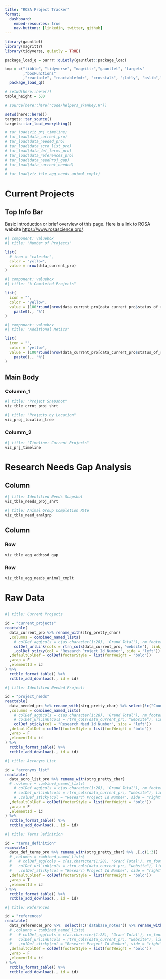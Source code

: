 ```yaml
---
title: "ROSA Project Tracker"
format: 
  dashboard:
    embed-resources: true
    nav-buttons: [linkedin, twitter, github]
---
```


```{=html}
<!--#library set-up=============================================================
#~~~~~~~~~~~~~~~~~~~~~~~~~~~~~~~~~~~~~~~~~~~~~~~~~~~~~~~~~~~~~~~~~~~~~~~~~~~~~~~
#content in this section should be removed if in production - ok for dev -->
```
```r
library(gauntlet)
library(magrittr)
library(tidyverse, quietly = TRUE)

package_load_q = purrr::quietly(gauntlet::package_load)

tmp = c("tibble", "tidyverse", "magrittr","gauntlet", "targets"
        ,"bosFunctions"
        ,"reactable", "reactablefmtr", "crosstalk", "plotly", "bslib","bsicons", "htmltools") %>% 
  package_load_q()
```

```{=html}
<!--#source helpers/utilities===================================================
#~~~~~~~~~~~~~~~~~~~~~~~~~~~~~~~~~~~~~~~~~~~~~~~~~~~~~~~~~~~~~~~~~~~~~~~~~~~~~~~
#content in this section should be removed if in production - ok for dev -->
```
```r
# setwd(here::here())
table_height = 500

# source(here::here("code/helpers_skankey.R"))
```

```r
setwd(here::here())
targets::tar_source()
targets::tar_load_everything()

# tar_load(viz_prj_timeline)
# tar_load(data_current_pro)
# tar_load(data_needed_pro)
# tar_load(data_acro_list_pro)
# tar_load(data_def_terms_pro)
# tar_load(data_references_pro)
# tar_load(data_needProj_gap)
# tar_load(data_current_needed)
# 
# tar_load(viz_tble_agg_needs_animal_cmplt)
```

# Current Projects {orientation="rows" scrolling="false"}

## Top Info Bar {height="15%"}

::: card
Basic introduction or brief overview of this page. Here is a link to ROSA website <https://www.rosascience.org/>.
:::

```r
#| component: valuebox
#| title: "Number of Projects"

list(
  # icon = "calendar",
  color = "yellow",
  value = nrow(data_current_pro)
)
```

```r
#| component: valuebox
#| title: "% Completed Projects"

list(
  icon = "",
  color = "yellow",
  value = (100*round(nrow(data_current_pro[data_current_pro$status_of_research == "Complete", ])/nrow(data_current_pro), 2)) %>% 
    paste0(., "%")
)
```

```r
#| component: valuebox
#| title: "Additional Metics"

list(
  icon = "",
  color = "yellow",
  value = (100*round(nrow(data_current_pro[data_current_pro$status_of_research == "Complete", ])/nrow(data_current_pro), 2)) %>% 
    paste0(., "%")
)
```

## Main Body

### Columm_1 {width="60%"}

```r
#| title: "Project Snapshot"
viz_tble_crrnt_proj_shrt
```

```r
#| title: "Projects by Location"
viz_proj_location_tree
```

### Columm_2 {width="40%"}

```r
#| title: "Timeline: Current Projects"
viz_prj_timeline
```

# Research Needs Gap Analysis {orientation="columns" scrolling="false"}

## Column {.tabset width="50%"}

```r
#| title: Identified Needs Snapshot
viz_tble_needs_proj_shrt
```

```r
#| title: Animal Group Completion Rate
viz_tble_need_anmlgrp
```

## Column {width="50%"}

### Row {height="40%"}

```r
viz_tble_agg_addrssd_gap
```

### Row {height="60%"}

```r
viz_tble_agg_needs_animal_cmplt
```

# Raw Data

##  {.tabset}

```r
#| title: Current Projects

id = "current_projects"
reactable(
  data_current_pro %>% rename_with(strg_pretty_char)
  ,columns = combined_named_lists(
    # colDef_agg(cols = c(as.character(1:28), 'Grand Total'), rm_footer = T)
    colDef_urlLink(cols = rtrn_cols(data_current_pro, "website"), link_text = "Link to site")
    ,colDef_sticky(col = "Research Project Id Number", side = "left"))
  ,defaultColDef = colDef(footerStyle = list(fontWeight = "bold"))
  ,wrap = F
  ,elementId = id
) %>% 
  rctble_format_table() %>% 
  rctble_add_download(., id = id)
```

```r
#| title: Identified Needed Projects 

id = "project_needs"
reactable(
  data_needed_pro %>% rename_with(strg_pretty_char) %>% select(!c("Count"))
  ,columns = combined_named_lists(
    # colDef_agg(cols = c(as.character(1:28), 'Grand Total'), rm_footer = T)
    # colDef_urlLink(cols = rtrn_cols(data_current_pro, "website"), link_text = "Link to site")
    colDef_sticky(col = "Research Need Id Number", side = "left"))
  ,defaultColDef = colDef(footerStyle = list(fontWeight = "bold"))
  ,wrap = F
  ,elementId = id
) %>% 
  rctble_format_table() %>% 
  rctble_add_download(., id = id)
```

```r
#| title: Acronyms List

id = "acronyms_list"
reactable(
  data_acro_list_pro %>% rename_with(strg_pretty_char)
  # ,columns = combined_named_lists(
    # colDef_agg(cols = c(as.character(1:28), 'Grand Total'), rm_footer = T)
    # colDef_urlLink(cols = rtrn_cols(data_current_pro, "website"), link_text = "Link to site")
    # ,colDef_sticky(col = "Research Project Id Number", side = "right"))
  ,defaultColDef = colDef(footerStyle = list(fontWeight = "bold"))
  ,wrap = F
  ,elementId = id
) %>% 
  rctble_format_table() %>% 
  rctble_add_download(., id = id)
```

```r
#| title: Terms Definition

id = "terms_definition"
reactable(
  data_def_terms_pro %>% rename_with(strg_pretty_char) %>% .[,c(1:3)]
  # ,columns = combined_named_lists(
  #   # colDef_agg(cols = c(as.character(1:28), 'Grand Total'), rm_footer = T)
  #   colDef_urlLink(cols = rtrn_cols(data_current_pro, "website"), link_text = "Link to site")
  #   ,colDef_sticky(col = "Research Project Id Number", side = "right"))
  ,defaultColDef = colDef(footerStyle = list(fontWeight = "bold"))
  ,wrap = T
  ,elementId = id
) %>% 
  rctble_format_table() %>% 
  rctble_add_download(., id = id)
```

```r
#| title: References

id = "references"
reactable(
  data_references_pro %>%  select(!c('database_notes')) %>% rename_with(strg_pretty_char) 
  # ,columns = combined_named_lists(
  #   # colDef_agg(cols = c(as.character(1:28), 'Grand Total'), rm_footer = T)
  #   colDef_urlLink(cols = rtrn_cols(data_current_pro, "website"), link_text = "Link to site")
  #   ,colDef_sticky(col = "Research Project Id Number", side = "right"))
  ,defaultColDef = colDef(footerStyle = list(fontWeight = "bold"))
  ,wrap = F
  ,elementId = id
) %>% 
  rctble_format_table() %>% 
  rctble_add_download(., id = id)
```

##  {.unnumbered}
